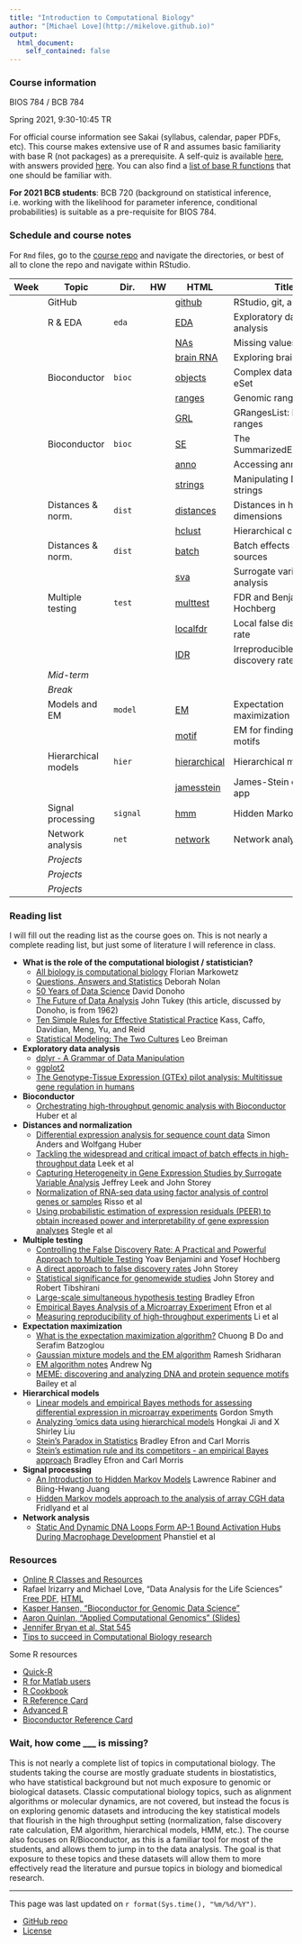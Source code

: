 ```yaml
---
title: "Introduction to Computational Biology"
author: "[Michael Love](http://mikelove.github.io)"
output: 
  html_document:
    self_contained: false
---
```


### Course information

BIOS 784 / BCB 784

Spring 2021, 9:30-10:45 TR

For official course information see Sakai (syllabus, calendar, paper PDFs, etc).
This course makes extensive use of R and assumes basic familiarity with
base R (not packages) as a prerequisite. 
A self-quiz is available 
[here](https://github.com/biodatascience/compbio/blob/gh-pages/selfquiz/selfquiz.R), 
with answers provided 
[here](https://github.com/biodatascience/compbio/raw/gh-pages/selfquiz/selfquiz_answers.rda).
You can also find a
[list of base R functions](https://github.com/biodatascience/compbio_src/blob/master/eda/functions.md)
that one should be familiar with.

**For 2021 BCB students**: BCB 720 (background on statistical inference,
i.e. working with the likelihood for parameter inference, conditional
probabilities) is suitable as a pre-requisite for BIOS 784.

### Schedule and course notes

For `Rmd` files, go to the
[course repo](https://github.com/biodatascience/compbio_src) and navigate the
directories, or best of all to clone the repo and navigate within
RStudio. 


| Week | Topic | Dir. | HW | HTML | Title |
|------|-------|------|----|------|-------|
| | GitHub | | | [github](github.html) | RStudio, git, and GitHub |
| | R & EDA | `eda` | <!--[🔭](https://github.com/biodatascience/compbio_src/blob/master/eda/EDA_hw.Rmd)--> | [EDA](eda/EDA.html) | Exploratory data analysis |
| | | | | [NAs](eda/NAs.html) | Missing values in R |
| | | | | [brain RNA](eda/brain_RNA.html) | Exploring brain RNA |
| | Bioconductor | `bioc` | <!--[♫](https://github.com/biodatascience/compbio_src/blob/master/bioc/bioc1_HW.Rmd)--> | [objects](bioc/objects.html) | Complex data objects: eSet |
| | | | | [ranges](bioc/ranges.html) | Genomic ranges |
| | | | |  [GRL](bioc/GRL.html) | GRangesList: lists of ranges |
| | Bioconductor | `bioc` | <!--[♬](https://github.com/biodatascience/compbio_src/blob/master/bioc/bioc2_HW.Rmd)--> | [SE](bioc/SE.html) | The SummarizedExperiment |
| | | | | [anno](bioc/anno.html) | Accessing annotations |
| | | | | [strings](bioc/strings.html) | Manipulating DNA strings |
| | Distances & norm. | `dist` | <!--[⚖](https://github.com/biodatascience/compbio_src/blob/master/dist/dist1_HW.Rmd)--> | [distances](dist/distances.html) | Distances in high dimensions |
| | | | | [hclust](dist/hclust.html) | Hierarchical clustering |
| | Distances & norm. | `dist` | <!--[⚠](https://github.com/biodatascience/compbio_src/blob/master/dist/dist2_HW.Rmd)--> | [batch](dist/batch.html) | Batch effects and sources |
| | | | |  [sva](dist/sva.html) | Surrogate variable analysis |
| | Multiple testing | `test` | | [multtest](test/multtest.html) | FDR and Benjamini-Hochberg |
| | | | | [localfdr](test/localfdr.html) | Local false discovery rate |
| | | | |  [IDR](test/IDR.html) | Irreproducible discovery rate |
| | *Mid-term* | | | | |
| | *Break* | | | | |
| | Models and EM | `model` | <!--[⛰](https://github.com/biodatascience/compbio_src/blob/master/model/model_HW.Rmd)--> | [EM](model/EM.html) | Expectation maximization |
| | | | |  [motif](model/motif.html) | EM for finding DNA motifs |
| | Hierarchical models | `hier` |  <!--[♔](https://github.com/biodatascience/compbio_src/blob/master/hier/hier_HW.Rmd)--> | [hierarchical](hier/hierarchical.html) | Hierarchical models |
| | | | |  [jamesstein](hier/jamesstein.html) | James-Stein estimator app |
| | Signal processing | `signal` | <!--[⛓](https://github.com/biodatascience/compbio_src/blob/master/signal/signal_HW.Rmd)--> | [hmm](signal/hmm.html) | Hidden Markov Models |
| | Network analysis | `net` | | [network](net/network.html) | Network analysis |
| | *Projects* | | | | |
| | *Projects* | | | | |
| | *Projects* | | | | |

### Reading list

I will fill out the reading list as the course goes on. This is not
nearly a complete reading list, but just some of literature I will
reference in class.

* **What is the role of the computational biologist / statistician?**
    - [All biology is computational biology](http://journals.plos.org/plosbiology/article?id=10.1371/journal.pbio.2002050) Florian Markowetz
    - [Questions, Answers and Statistics](https://www.stat.berkeley.edu/~sandrine/Docs/TerrySelectedWorksSpringer/Version1/Nolan/Nolan.pdf) Deborah Nolan
	- [50 Years of Data Science](https://dl.dropboxusercontent.com/u/23421017/50YearsDataScience.pdf) David Donoho
	- [The Future of Data Analysis](https://projecteuclid.org/euclid.aoms/1177704711) John Tukey (this article, discussed by Donoho, is from 1962)
    - [Ten Simple Rules for Effective Statistical Practice](http://journals.plos.org/ploscompbiol/article?id=10.1371/journal.pcbi.1004961) Kass, Caffo, Davidian, Meng, Yu, and Reid
    - [Statistical Modeling: The Two Cultures](https://projecteuclid.org/euclid.ss/1009213726) Leo Breiman 
* **Exploratory data analysis**
    - [dplyr - A Grammar of Data Manipulation](http://dplyr.tidyverse.org/)
	- [ggplot2](http://ggplot2.org/)
	- [The Genotype-Tissue Expression (GTEx) pilot analysis: Multitissue gene regulation in humans](https://www.ncbi.nlm.nih.gov/pmc/articles/PMC4547484/)
* **Bioconductor**
    - [Orchestrating high-throughput genomic analysis with Bioconductor](https://www.ncbi.nlm.nih.gov/pmc/articles/PMC4509590/) Huber et al 
* **Distances and normalization**
    - [Differential expression analysis for sequence count data](https://www.ncbi.nlm.nih.gov/pmc/articles/PMC3218662/) Simon Anders and Wolfgang Huber
    - [Tackling the widespread and critical impact of batch effects in high-throughput data](https://www.ncbi.nlm.nih.gov/pmc/articles/PMC3880143/) Leek et al
    - [Capturing Heterogeneity in Gene Expression Studies by Surrogate Variable Analysis](https://www.ncbi.nlm.nih.gov/pmc/articles/PMC1994707/) Jeffrey Leek and John Storey
	- [Normalization of RNA-seq data using factor analysis of control genes or samples](https://www.ncbi.nlm.nih.gov/pmc/articles/PMC4404308/) Risso et al
	- [Using probabilistic estimation of expression residuals (PEER) to obtain increased power and interpretability of gene expression analyses](https://www.ncbi.nlm.nih.gov/pmc/articles/PMC3398141/) Stegle et al
* **Multiple testing**
    - [Controlling the False Discovery Rate: A Practical and Powerful Approach to Multiple Testing](http://www.jstor.org/stable/2346101) Yoav Benjamini and Yosef Hochberg
	- [A direct approach to false discovery rates](http://genomics.princeton.edu/storeylab//papers/directfdr.pdf) John Storey
	- [Statistical significance for genomewide studies](https://www.ncbi.nlm.nih.gov/pmc/articles/PMC170937/) John Storey and Robert Tibshirani
	- [Large-scale simultaneous hypothesis testing](http://www.tandfonline.com/doi/abs/10.1198/016214504000000089) Bradley Efron
	- [Empirical Bayes Analysis of a Microarray Experiment](http://dx.doi.org/10.1198/016214501753382129) Efron et al
	- [Measuring reproducibility of high-throughput experiments](https://projecteuclid.org/euclid.aoas/1318514284) Li et al
* **Expectation maximization**
    - [What is the expectation maximization algorithm?](https://www.nature.com/nbt/journal/v26/n8/full/nbt1406.html) Chuong B Do and Serafim Batzoglou
	- [Gaussian mixture models and the EM algorithm](https://people.csail.mit.edu/rameshvs/content/gmm-em.pdf) Ramesh Sridharan
	- [EM algorithm notes](http://cs229.stanford.edu/notes/cs229-notes8.pdf) Andrew Ng
	- [MEME: discovering and analyzing DNA and protein sequence motifs](https://www.ncbi.nlm.nih.gov/pmc/articles/PMC1538909/) Bailey et al
* **Hierarchical models**
    - [Linear models and empirical Bayes methods for assessing differential expression in microarray experiments](http://www.statsci.org/smyth/pubs/ebayes.pdf) Gordon Smyth
    - [Analyzing ’omics data using hierarchical models](https://www.ncbi.nlm.nih.gov/pmc/articles/PMC2904972/) Hongkai Ji and X Shirley Liu
	- [Stein's Paradox in Statistics](http://statweb.stanford.edu/~ckirby/brad/other/Article1977.pdf) Bradley Efron and Carl Morris
	- [Stein's estimation rule and its competitors - an empirical Bayes approach](https://www.jstor.org/stable/2284155) Bradley Efron and Carl Morris
* **Signal processing**
    - [An Introduction to Hidden Markov Models](http://ieeexplore.ieee.org/abstract/document/1165342/?reload=true) Lawrence Rabiner and Biing-Hwang Juang
    - [Hidden Markov models approach to the analysis of array CGH data](http://www.sciencedirect.com/science/article/pii/S0047259X04000260) Fridlyand et al
* **Network analysis**
    - [Static And Dynamic DNA Loops Form AP-1 Bound Activation Hubs During Macrophage Development](http://dx.doi.org/10.1016/j.molcel.2017.08.006) Phanstiel et al

### Resources

* [Online R Classes and Resources](http://genomicsclass.github.io/book/pages/resources.html)
* Rafael Irizarry and Michael Love, "Data Analysis for the Life Sciences" 
[Free PDF](https://leanpub.com/dataanalysisforthelifesciences),
[HTML](http://genomicsclass.github.io/book/)
* [Kasper Hansen, "Bioconductor for Genomic Data Science"](https://kasperdanielhansen.github.io/genbioconductor/)
* [Aaron Quinlan, "Applied Computational Genomics" (Slides)](https://github.com/quinlan-lab/applied-computational-genomics)
* [Jennifer Bryan et al, Stat 545](http://stat545.com/)
* [Tips to succeed in Computational Biology research](tips.html)

Some R resources

* [Quick-R](http://www.statmethods.net/)
* [R for Matlab users](http://mathesaurus.sourceforge.net/octave-r.html)
* [R Cookbook](http://www.cookbook-r.com/)
* [R Reference Card](https://cran.r-project.org/doc/contrib/Short-refcard.pdf)
* [Advanced R](http://adv-r.had.co.nz/)
* [Bioconductor Reference Card](https://github.com/mikelove/bioc-refcard)

### Wait, how come ___ is missing?

This is not nearly a complete list of topics in computational
biology. The students taking the course are mostly graduate students
in biostatistics, who have statistical background but not much
exposure to genomic or biological datasets. Classic computational
biology topics, such as alignment algorithms or molecular dynamics,
are not covered, but instead the focus is on exploring genomic
datasets and introducing the key statistical models that flourish in
the high throughput setting (normalization, false discovery rate
calculation, EM algorithm, hierarchical models, HMM, etc.). The course
also focuses on R/Bioconductor, as this is a familiar tool for most
of the students, and allows them to jump in to the data analysis.
The goal is that exposure to these topics and these datasets will
allow them to more effectively read the literature and pursue topics
in biology and biomedical research.

---

This page was last updated on `r format(Sys.time(), "%m/%d/%Y")`. 

* [GitHub repo](https://github.com/biodatascience/compbio_src)
* [License](https://github.com/biodatascience/compbio_src/blob/master/LICENSE)
